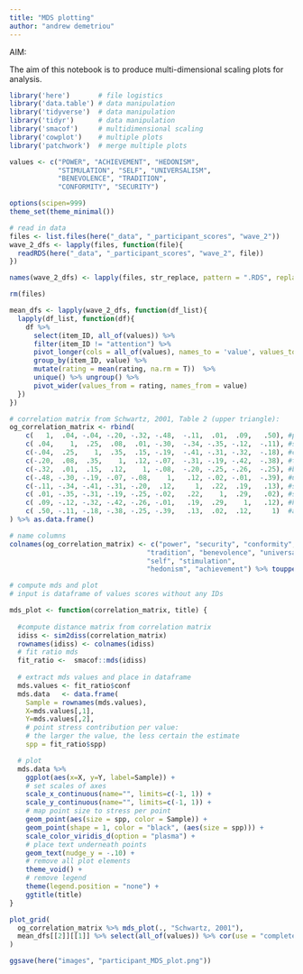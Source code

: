 ```yaml
---
title: "MDS plotting"
author: "andrew demetriou"
---
```


AIM:

The aim of this notebook is to produce multi-dimensional scaling plots for analysis. 

```r
library('here')       # file logistics
library('data.table') # data manipulation
library('tidyverse')  # data manipulation
library('tidyr')      # data manipulation
library('smacof')     # multidimensional scaling
library('cowplot')    # multiple plots 
library('patchwork')  # merge multiple plots

values <- c("POWER", "ACHIEVEMENT", "HEDONISM",  
            "STIMULATION", "SELF", "UNIVERSALISM", 
            "BENEVOLENCE", "TRADITION",  
            "CONFORMITY", "SECURITY")

options(scipen=999)
theme_set(theme_minimal())
```

```r
# read in data
files <- list.files(here("_data", "_participant_scores", "wave_2"))
wave_2_dfs <- lapply(files, function(file){
  readRDS(here("_data", "_participant_scores", "wave_2", file))
})

names(wave_2_dfs) <- lapply(files, str_replace, pattern = ".RDS", replacement = "")

rm(files)
```



```r
mean_dfs <- lapply(wave_2_dfs, function(df_list){
  lapply(df_list, function(df){
    df %>% 
      select(item_ID, all_of(values)) %>%
      filter(item_ID != "attention") %>%
      pivot_longer(cols = all_of(values), names_to = 'value', values_to = 'rating') %>%
      group_by(item_ID, value) %>%
      mutate(rating = mean(rating, na.rm = T))  %>%
      unique() %>% ungroup() %>%
      pivot_wider(values_from = rating, names_from = value)
  })
})
```


```r
# correlation matrix from Schwartz, 2001, Table 2 (upper triangle):
og_correlation_matrix <- rbind(
    c(   1,  .04, -.04, -.20, -.32, -.48,  -.11,  .01,  .09,   .50), #power
    c( .04,    1,  .25,  .08,  .01, -.30,  -.34, -.35, -.12,  -.11), #security
    c(-.04,  .25,    1,  .35,  .15, -.19,  -.41, -.31, -.32,  -.18), #conformity
    c(-.20,  .08,  .35,    1,  .12, -.07,  -.31, -.19, -.42,  -.38), #tradition
    c(-.32,  .01,  .15,  .12,    1, -.08,  -.20, -.25, -.26,  -.25), #benevolence
    c(-.48, -.30, -.19, -.07, -.08,    1,   .12, -.02, -.01,  -.39), #universalism
    c(-.11, -.34, -.41, -.31, -.20,  .12,     1,  .22,  .19,   .13), #self-direction
    c( .01, -.35, -.31, -.19, -.25, -.02,   .22,    1,  .29,   .02), #stimulation
    c( .09, -.12, -.32, -.42, -.26, -.01,   .19,  .29,    1,   .12), #hedonism
    c( .50, -.11, -.18, -.38, -.25, -.39,   .13,  .02,  .12,     1)  #achievement 
) %>% as.data.frame()

# name columns
colnames(og_correlation_matrix) <- c("power", "security", "conformity", 
                                  "tradition", "benevolence", "universalism", 
                                  "self", "stimulation", 
                                  "hedonism", "achievement") %>% toupper() 
```

```r
# compute mds and plot
# input is dataframe of values scores without any IDs

mds_plot <- function(correlation_matrix, title) {
  
  #compute distance matrix from correlation matrix
  idiss <- sim2diss(correlation_matrix)
  rownames(idiss) <- colnames(idiss)
  # fit ratio mds 
  fit_ratio <-  smacof::mds(idiss)
  
  # extract mds values and place in dataframe
  mds.values <- fit_ratio$conf
  mds.data   <- data.frame(
    Sample = rownames(mds.values), 
    X=mds.values[,1],
    Y=mds.values[,2], 
    # point stress contribution per value:
    # the larger the value, the less certain the estimate
    spp = fit_ratio$spp)

  # plot
  mds.data %>%
    ggplot(aes(x=X, y=Y, label=Sample)) + 
    # set scales of axes
    scale_x_continuous(name="", limits=c(-1, 1)) + 
    scale_y_continuous(name="", limits=c(-1, 1)) +
    # map point size to stress per point
    geom_point(aes(size = spp, color = Sample)) +
    geom_point(shape = 1, color = "black", (aes(size = spp))) +
    scale_color_viridis_d(option = "plasma") +
    # place text underneath points
    geom_text(nudge_y = -.10) +
    # remove all plot elements
    theme_void() +
    # remove legend
    theme(legend.position = "none") +
    ggtitle(title)
}
```


```r
plot_grid(
  og_correlation_matrix %>% mds_plot(., "Schwartz, 2001"), 
  mean_dfs[[2]][[1]] %>% select(all_of(values)) %>% cor(use = "complete.obs") %>% mds_plot(., "Lyrics")
)

ggsave(here("images", "participant_MDS_plot.png"))
```
